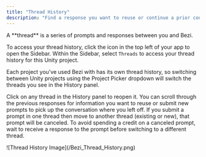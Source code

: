 ```yaml
---
title: "Thread History"
description: "Find a response you want to reuse or continue a prior conversation"
---
```


<Info>
  A **thread** is a series of prompts and responses between you and Bezi.
</Info>

To access your thread history, click the  <Icon icon="sidebar" iconType="solid" color="#020202" />  icon in the top left of your app to open the Sidebar. Within the Sidebar, select `Threads` to access your thread history for this Unity project.

Each project you’ve used Bezi with has its own thread history, so switching between Unity projects using the Project Picker dropdown will switch the threads you see in the History panel.

Click on any thread in the History panel to reopen it. You can scroll through the previous responses for information you want to reuse or submit new prompts to pick up the conversation where you left off. If you submit a prompt in one thread then move to another thread (existing or new), that prompt will be canceled. To avoid spending a credit on a canceled prompt, wait to receive a response to the prompt before switching to a different thread.

<Frame>
  ![Thread History Image](/Bezi_Thread_History.png)
</Frame>